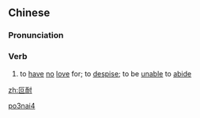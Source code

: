 ==Chinese==
{{zh-forms}}

===Pronunciation===
{{zh-pron
|m=pǒnài
|c=po2 noi6
|cat=v
}}

===Verb===
{{zh-verb}}

# {{lb|zh|archaic}} to [[have]] [[no]] [[love]] for; to [[despise]]; to be [[unable]] to [[abide]]

[[Category:Mandarin archaic terms|po3nai4]]

[[zh:叵耐]]
